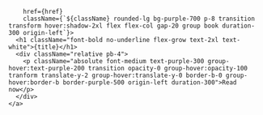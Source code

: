         href={href}
        className={`${className} rounded-lg bg-purple-700 p-8 transition transform hover:shadow-2xl flex flex-col gap-20 group book duration-300 origin-left`}>
      <h1 className="font-bold no-underline flex-grow text-2xl text-white">{title}</h1>
      <div className="relative pb-4">
        <p className="absolute font-medium text-purple-300 group-hover:text-purple-200 transition opacity-0 group-hover:opacity-100 tranform translate-y-2 group-hover:translate-y-0 border-b-0 group-hover:border-b border-purple-500 origin-left duration-300">Read now</p>
      </div>
    </a>